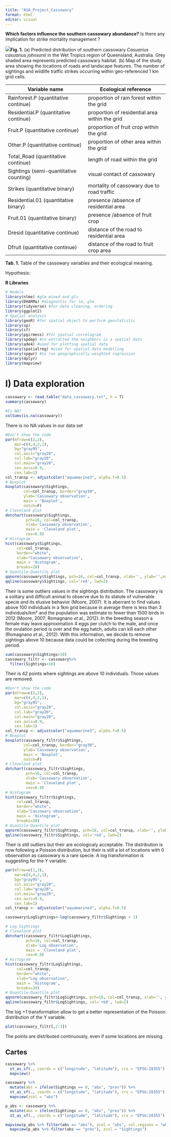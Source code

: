```yaml
---
title: "ASA_Project_Cassowary"
format: html
editor: visual
---
```


**Which factors influence the southern cassowary abundance?** Is there any implication for strike mortality management ?

![](images/clipboard-1642165662.png)**Fig. 1.** (a) Predicted distribution of southern cassowary *Casuarius casuarius johnsonii* in the Wet Tropics region of Queensland, Australia. Grey shaded area represents predicted cassowary habitat. (b) Map of the study area showing the locations of roads and landscape features. The number of sightings and wildlife traffic strikes occurring within geo-referenced 1 km grid cells.

| Variable name                          | Ecological reference                           |
|------------------------------------|------------------------------------|
| Rainforest.P (quantitative continue)   | proportion of rain forest within the grid      |
| Residential.P (quantitative continue)  | proportion of residential area within the grid |
| Fruit.P (quantitative continue)        | proportion of fruit crop within the grid       |
| Other.P (quantitative continue)        | proportion of other area within the grid       |
| Total_Road (quantitative continue)     | length of road within the grid                 |
| Sightings (semi-quantitative counting) | visual contact of cassowary                    |
| Strikes (quantitative binary)          | mortality of cassowary due to road traffic     |
| Residential.01 (quantitative binary)   | presence /absence of residential area          |
| Fruit.01 (quantitative binary)         | presence /absence of fruit crop                |
| Dresid (quantitative continue)         | distance of the road to residential area       |
| Dfruit (quantitative continue)         | distance of the road to fruit crop area        |

**Tab. 1.** Table of the cassowary variables and their ecological meaning.

Hypothesis:

**R Libraries**

```r
# Models
library(nlme) #glm mixed and gls
library(DHARMa) #diagnostic for lm, glm
library(tidyverse) #for data cleaning, ordering
library(ggplot2)
# Spatial analysis 
library(geoR) #for spatial object to perform geostatistic
library(sp)
library(sf)
library(pgirmess) #for spatial correlogram
library(spdep) #to extracted the neighbors is a spatial data
library(ade4) #used for plotting spatial data
library(spatialreg) #used for spatial data modelling
library(spgwr) #to run geographically weighted regression
library(dplyr)
library(mapview)
```

# I) Data exploration

```r
cassowary <- read.table("data_cassowary.txt", h = T)
summary(cassowary)
```

```r
#Is NA?  
colSums(is.na(cassowary))
```

There is no NA values in our data set

```r
#Don't show the code 
par(mfrow=c(2,2),      
    mar=c(4,4,2,1),           
    bg="gray95",              
    col.axis="gray20",      
    col.lab="gray20",     
    col.main="gray20",     
    cex.axis=0.9,      
    cex.lab=1) 
col_transp <- adjustcolor("aquamarine3", alpha.f=0.5) 
# Boxplot 
boxplot(cassowary$Sightings,         
        col=col_transp, border="gray30",         
        ylab='Cassowary observation',         
        main = 'Boxplot',         
        notch=F) 
# Cleveland plot 
dotchart(cassowary$Sightings,          
         pch=16, col=col_transp,          
         xlab='Cassowary observation',          
         main = 'Cleveland plot',          
         cex=0.8) 
# Histogram 
hist(cassowary$Sightings,      
     col=col_transp, 
     border="white",      
     xlab="Cassowary observation",      
     main = 'Histogram',      
     breaks=20)
# Quantile-Quantile plot 
qqnorm(cassowary$Sightings, pch=16, col=col_transp, xlab='', ylab='',main="QQ plot") 
qqline(cassowary$Sightings, col='red', lwd=2)
```

Their is some outliers values in the sightings distribution. The cassowary is a solitary and difficult animal to observe due to its statute of vulnerable specie and its elusive behavior (Moore, 2007). It is aberrant to find values above 100 individuals in a 1km grid because in average there is less than 3 individuals/km² and the population was estimate to fewer than 1500 birds in 2012 (Moore, 2007; Romagnano *et* al., 2012). In the breeding season a female may leave approximation 4 eggs per clutch to the male, and once the ovulation period is over and the egg hatch, adults can kill each other (Romagnano *et* al., 2012). With this information, we decide to remove sightings above 10 because data could be collecting during the breeding period.

```r
sum(cassowary$Sightings>10)
cassowary_filtr <- cassowary%>%
  filter(Sightings<10)
```

Their is 42 points where sightings are above 10 individuals. Those values are removed.

```r
#Don't show the code 
par(mfrow=c(2,2),      
    mar=c(4,4,2,1),           
    bg="gray95",              
    col.axis="gray20",      
    col.lab="gray20",     
    col.main="gray20",     
    cex.axis=0.9,      
    cex.lab=1) 
col_transp <- adjustcolor("aquamarine3", alpha.f=0.5) 
# Boxplot 
boxplot(cassowary_filtr$Sightings,         
        col=col_transp, border="gray30",         
        ylab='Cassowary observation',         
        main = 'Boxplot',         
        notch=F) 
# Cleveland plot 
dotchart(cassowary_filtr$Sightings,          
         pch=16, col=col_transp,          
         xlab='Cassowary observation',          
         main = 'Cleveland plot',          
         cex=0.8) 
# Histogram 
hist(cassowary_filtr$Sightings,      
     col=col_transp, 
     border="white",      
     xlab="Cassowary observation",      
     main = 'Histogram',      
     breaks=20)
# Quantile-Quantile plot 
qqnorm(cassowary_filtr$Sightings, pch=16, col=col_transp, xlab='', ylab='',main="QQ plot") 
qqline(cassowary_filtr$Sightings, col='red', lwd=2)
```

Their is still outliers but their are ecologicaly acceptable. The distribution is now following a Poisson distribution, but their is still a lot of locations with 0 observation as cassowary is a rare specie. A log transformation is suggesting for the Y variable.

```r
par(mfrow=c(1,3),      
    mar=c(4,4,2,1),           
    bg="gray95",              
    col.axis="gray20",      
    col.lab="gray20",     
    col.main="gray20",     
    cex.axis=0.9,      
    cex.lab=1) 
col_transp <- adjustcolor("aquamarine3", alpha.f=0.5) 

cassowary$LogSightings<-log(cassowary_filtr$Sightings + 1)

# Log Sightings
# Cleveland plot
dotchart(cassowary_filtr$LogSightings,          
         pch=16, col=col_transp,          
         xlab='Log observation',          
         main = 'Cleveland plot',          
         cex=0.8) 
# Histogram
hist(cassowary_filtr$LogSightings,      
     col=col_transp, 
     border="white",      
     xlab="Log observation",      
     main = 'Histogram',      
     breaks=20)
# Quantile-Quantile plot
qqnorm(cassowary_filtr$LogSightings, pch=16, col=col_transp, xlab='', ylab='',main="QQ plot")
qqline(cassowary_filtr$LogSightings, col='red', lwd=2)
```

The log +1 transformation allow to get a better representation of the Poisson distribution of the Y variable.

```r
plot(cassowary_filtr[,2:3])
```

The points are distributed continuously, even if some locations are missing.

## Cartes
```r
cassowary %>% 
  st_as_sf(., coords = c("longitude", "latitude"), crs = "EPSG:28355") %>%
  mapview()
```

```r
cassowary %>% 
  mutate(abs = ifelse(Sightings == 0, "abs", "pres")) %>%
  st_as_sf(., coords = c("longitude", "latitude"), crs = "EPSG:28355") %>%
  mapview(zcol = "abs")
```

```r
p_abs <- cassowary %>% 
  mutate(abs = ifelse(Sightings == 0, "abs", "pres")) %>%
  st_as_sf(., coords = c("longitude", "latitude"), crs = "EPSG:28355")  

mapview(p_abs %>% filter(abs == "abs"), zcol = "abs", col.regions = "white") + 
  mapview(p_abs %>% filter(abs == "pres"), zcol = "Sightings")
```

